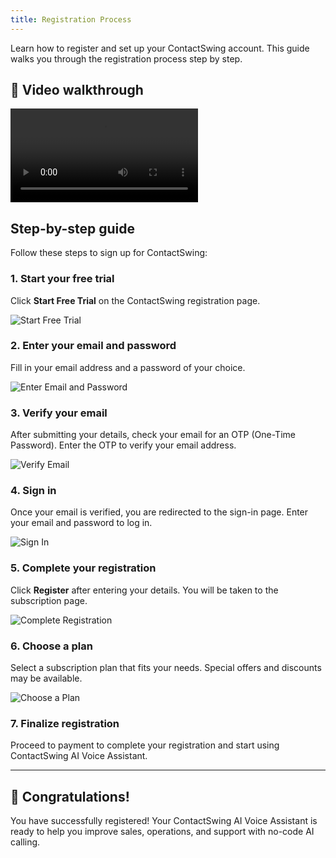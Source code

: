 ```yaml
---
title: Registration Process
---
```


Learn how to register and set up your ContactSwing account. This guide walks you through the registration process step by step.

## 🎥 Video walkthrough

<div class="card-video">
  <video src="https://storage.googleapis.com/helpsessionvideos/Contactswing/Videos/signup.mp4" autoplay playsinline controls title="Registration walkthrough"></video>
</div>

## Step-by-step guide

Follow these steps to sign up for ContactSwing:

### 1. Start your free trial

Click **Start Free Trial** on the ContactSwing registration page.

<img src="https://storage.googleapis.com/helpsessionvideos/Contactswing/images/s1.jpg" alt="Start Free Trial" />

### 2. Enter your email and password

Fill in your email address and a password of your choice.

<img src="https://storage.googleapis.com/helpsessionvideos/Contactswing/images/s2.jpg" alt="Enter Email and Password" />

### 3. Verify your email

After submitting your details, check your email for an OTP (One-Time Password). Enter the OTP to verify your email address.

<img src="https://storage.googleapis.com/helpsessionvideos/Contactswing/images/s3.jpg" alt="Verify Email" />

### 4. Sign in

Once your email is verified, you are redirected to the sign-in page. Enter your email and password to log in.

<img src="https://storage.googleapis.com/helpsessionvideos/Contactswing/images/s4.jpg" alt="Sign In" />

### 5. Complete your registration

Click **Register** after entering your details. You will be taken to the subscription page.

<img src="https://storage.googleapis.com/helpsessionvideos/Contactswing/images/s5.jpg" alt="Complete Registration" />

### 6. Choose a plan

Select a subscription plan that fits your needs. Special offers and discounts may be available.

<img src="https://storage.googleapis.com/helpsessionvideos/Contactswing/images/s6.jpg" alt="Choose a Plan" />

### 7. Finalize registration

Proceed to payment to complete your registration and start using ContactSwing AI Voice Assistant.

---

## 🎉 Congratulations!

You have successfully registered! Your ContactSwing AI Voice Assistant is ready to help you improve sales, operations, and support with no-code AI calling.
